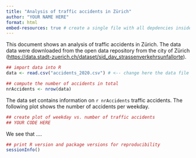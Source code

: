 ```yaml
---
title: "Analysis of traffic accidents in Zürich"
author: "YOUR NAME HERE"
format: html
embed-resources: true # create a single file with all depdencies inside
---
```


This document shows an analysis of traffic accidents in Zürich. The data data were downloaded
from the open data repository from the city of Zürich 
(<https://data.stadt-zuerich.ch/dataset/sid_dav_strassenverkehrsunfallorte>).

```r
## import data into R
data <- read.csv("accidents_2020.csv") # <-- change here the data file

## compute the number of accidents in total
nrAccidents <- nrow(data)
```

The data set contains information on `r nrAccidents` traffic accidents. 
The following plot shows the number of accidents per weekday.

```r
## create plot of weekday vs. number of traffic accidents
## YOUR CODE HERE
```

We see that ....


```r
## print R version and package versions for reproducibility
sessionInfo()
```


